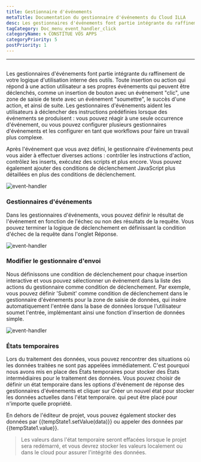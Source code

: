 ```yaml
---
title: Gestionnaire d'événements
metaTitle: Documentation du gestionnaire d'événements du Cloud ILLA
desc: Les gestionnaires d'événements font partie intégrante du raffinement de la logique d'utilisation de vos outils internes
tagCategory: Doc_menu_event_handler_click
categoryName: 🌀 CONSTITUE VOS APPS
categoryPriority: 5
postPriority: 1
---
```


* * *

## <Heading hidden>Gestionnaire d'événements</Heading>

Les gestionnaires d'événements font partie intégrante du raffinement de votre logique d'utilisation interne des outils. Toute insertion ou action qui répond à une action utilisateur a ses propres événements qui peuvent être déclenchés, comme un insertion de bouton avec un événement "clic", une zone de saisie de texte avec un événement "soumettre", le succès d'une action, et ainsi de suite. Les gestionnaires d'événements aident les utilisateurs à déclencher des instructions prédéfinies lorsque des événements se produisent : vous pouvez réagir à une seule occurrence d'événement, ou vous pouvez configurer plusieurs gestionnaires d'événements et les configurer en tant que workflows pour faire un travail plus complexe.

Après l'événement que vous avez défini, le gestionnaire d'événements peut vous aider à effectuer diverses actions : contrôler les instructions d'action, contrôlez les inserts, exécutez des scripts et plus encore. Vous pouvez également ajouter des conditions de déclenchement JavaScript plus détaillées en plus des conditions de déclenchement.

<img alt="event-handler" src='https://cdn.illacloud.com/official-website/img/official-site/event-handler-01.png' />

### Gestionnaires d'événements

Dans les gestionnaires d'événements, vous pouvez définir le résultat de l'événement en fonction de l'échec ou non des résultats de la requête. Vous pouvez terminer la logique de déclenchement en définissant la condition d'échec de la requête dans l'onglet Réponse.

<img alt="event-handler" src='https://cdn.illacloud.com/official-website/img/official-site/event-handler-02.png' />

### Modifier le gestionnaire d'envoi

Nous définissons une condition de déclenchement pour chaque insertion interactive et vous pouvez sélectionner un événement dans la liste des actions du gestionnaire comme condition de déclenchement. Par exemple, vous pouvez définir 'Submit' comme condition de déclenchement dans le gestionnaire d'événements pour la zone de saisie de données, qui insère automatiquement l'entrée dans la base de données lorsque l'utilisateur soumet l'entrée, implémentant ainsi une fonction d'insertion de données simple.

<img alt="event-handler" src='https://cdn.illacloud.com/official-website/img/official-site/event-handler-03.png' />

### États temporaires

Lors du traitement des données, vous pouvez rencontrer des situations où les données traitées ne sont pas appelées immédiatement. C'est pourquoi nous avons mis en place des États temporaires pour stocker des États intermédiaires pour le traitement des données. Vous pouvez choisir de définir un état temporaire dans les options d'événement de réponse des gestionnaires d'événements et cliquer sur Créer un nouvel état pour stocker les données actuelles dans l'état temporaire. qui peut être placé pour n'importe quelle propriété.

En dehors de l'éditeur de projet, vous pouvez également stocker des données par {{tempState1.setValue(data)}} ou appeler des données par {{tempState1.value}}.

> Les valeurs dans l'état temporaire seront effacées lorsque le projet sera redémarré, et vous devrez stocker les valeurs localement ou dans le cloud pour assurer l'intégrité des données.
